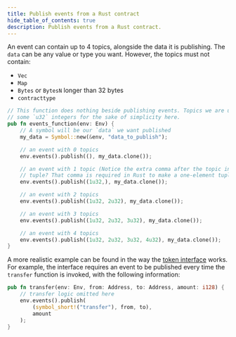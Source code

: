 ```yaml
---
title: Publish events from a Rust contract
hide_table_of_contents: true
description: Publish events from a Rust contract.
---
```


An event can contain up to 4 topics, alongside the data it is publishing. The `data` can be any value or type you want. However, the topics must not contain:

- `Vec`
- `Map`
- `Bytes` or `BytesN` longer than 32 bytes
- `contracttype`

```rust
// This function does nothing beside publishing events. Topics we are using are
// some `u32` integers for the sake of simplicity here.
pub fn events_function(env: Env) {
    // A symbol will be our `data` we want published
    my_data = Symbol::new(&env, "data_to_publish");

    // an event with 0 topics
    env.events().publish((), my_data.clone());

    // an event with 1 topic (Notice the extra comma after the topic in the
    // tuple? That comma is required in Rust to make a one-element tuple)
    env.events().publish((1u32,), my_data.clone());

    // an event with 2 topics
    env.events().publish((1u32, 2u32), my_data.clone());

    // an event with 3 topics
    env.events().publish((1u32, 2u32, 3u32), my_data.clone());

    // an event with 4 topics
    env.events().publish((1u32, 2u32, 3u32, 4u32), my_data.clone());
}
```

A more realistic example can be found in the way the [token interface] works. For example, the interface requires an event to be published every time the `transfer` function is invoked, with the following information:

```rust
pub fn transfer(env: Env, from: Address, to: Address, amount: i128) {
    // transfer logic omitted here
    env.events().publish(
        (symbol_short!("transfer"), from, to),
        amount
    );
}
```

[token interface]: ../../../tokens/token-interface.mdx
